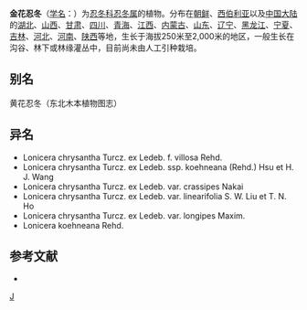 {{Speciesbox 
| genus = Lonicera
| species = chrysantha
| authority = Turcz.
| subdivision_ranks =[[亚种|亚种]]
| subdivision =
* 金花忍冬 ''L. c.'' subsp. ''chrysantha''
* [[须蕊忍冬|须蕊忍冬]] ''L. c.'' subsp. ''koehneana''
}}

'''金花忍冬'''（[[学名|学名]]：{{lang|la|''Lonicera chrysantha''}}）为[[忍冬科|忍冬科]][[忍冬属|忍冬属]]的植物。分布在[[朝鲜|朝鲜]]、[[西伯利亚|西伯利亚]]以及[[中国大陆|中国大陆]]的[[湖北|湖北]]、[[山西|山西]]、[[甘肃|甘肃]]、[[四川|四川]]、[[青海|青海]]、[[江西|江西]]、[[内蒙古|内蒙古]]、[[山东|山东]]、[[辽宁|辽宁]]、[[黑龙江|黑龙江]]、[[宁夏|宁夏]]、[[吉林|吉林]]、[[河北|河北]]、[[河南|河南]]、[[陕西|陕西]]等地，生长于海拔250米至2,000米的地区，一般生长在沟谷、林下或林缘灌丛中，目前尚未由人工引种栽培。

== 别名 ==
黄花忍冬（东北木本植物图志）

== 异名 ==
* Lonicera chrysantha Turcz. ex Ledeb. f. villosa Rehd.
* Lonicera chrysantha Turcz. ex Ledeb. ssp. koehneana (Rehd.) Hsu et H. J. Wang
* Lonicera chrysantha Turcz. ex Ledeb. var. crassipes Nakai
* Lonicera chrysantha Turcz. ex Ledeb. var. linearifolia S. W. Liu et T. N. Ho
* Lonicera chrysantha Turcz. ex Ledeb. var. longipes Maxim.
* Lonicera koehneana Rehd.

== 参考文献 ==
<div class="references-small">
* {{cite web| url =http://www.bioinfo.cn/db05/KmzwSpecies.php?action=view&id=3497| title =金花忍冬（原亚种）| work =《中国高等植物数据库全库》| publisher =中国科学院微生物研究所| author =昆明植物研究所| accessdate =2009-02-24| deadurl =yes| archiveurl =https://web.archive.org/web/20160305004720/http://www.bioinfo.cn/db05/KmzwSpecies.php?action=view&id=3497| archivedate =2016-03-05}}
</div>
{{Taxonbar|from=Q4180479}}

[[Category:忍冬属|J]]